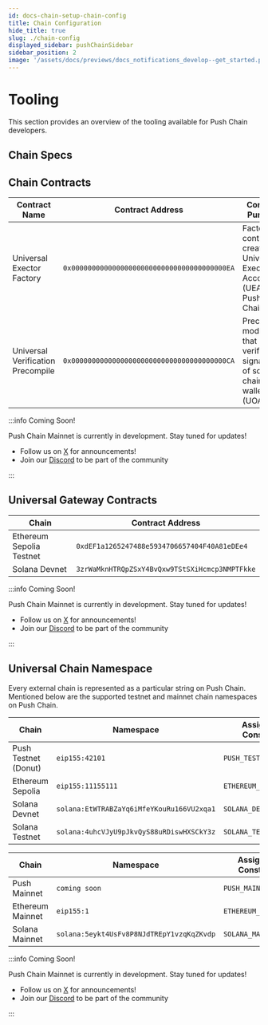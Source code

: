 ```yaml
---
id: docs-chain-setup-chain-config
title: Chain Configuration
hide_title: true
slug: ./chain-config
displayed_sidebar: pushChainSidebar
sidebar_position: 2
image: '/assets/docs/previews/docs_notifications_develop--get_started.png'
---
```


# Tooling

This section provides an overview of the tooling available for Push Chain developers.

<head>
  <title>{`Chain Configuration | Setup | Push Chain | Push Documentation`}</title>
</head>


## Chain Specs

<PushChainSpecs />

## Chain Contracts

<Tabs groupId='chain-network'>

<TabItem value='testnet_donut' label='🍩 Donut Testnet' default>

| Contract Name                     | Contract Address                             | Contract Purpose                                                             |
| --------------------------------- | -------------------------------------------- | ---------------------------------------------------------------------------- |
| Universal Exector Factory         | `0x00000000000000000000000000000000000000EA` | Factory contract to create Universal Executor Accounts (UEAs) on Push Chain. |
| Universal Verification Precompile | `0x00000000000000000000000000000000000000CA` | Precompile module that verifies signature of source-chain wallet (UOAs)      |

</TabItem>

<TabItem value='mainnet' label='Mainnet - Coming Soon 🚀'>

:::info Coming Soon!

Push Chain Mainnet is currently in development. Stay tuned for updates!

- Follow us on [X](https://x.com/pushchain) for announcements!
- Join our [Discord](https://discord.gg/pushprotocol) to be part of the community

:::

</TabItem>

</Tabs>

## Universal Gateway Contracts

<Tabs groupId='chain-network'>

<TabItem value='testnet_donut' label='🍩 Donut Testnet' default>

| Chain                    | Contract Address                               |
| ------------------------ | ---------------------------------------------- |
| Ethereum Sepolia Testnet | `0xdEF1a1265247488e5934706657404F40A81eDEe4`   |
| Solana Devnet            | `3zrWaMknHTRQpZSxY4BvQxw9TStSXiHcmcp3NMPTFkke` |

</TabItem>

<TabItem value='mainnet' label='Mainnet - Coming Soon 🚀'>

:::info Coming Soon!

Push Chain Mainnet is currently in development. Stay tuned for updates!

- Follow us on [X](https://x.com/pushchain) for announcements!
- Join our [Discord](https://discord.gg/pushprotocol) to be part of the community

:::

</TabItem>

</Tabs>

## Universal Chain Namespace
Every external chain is represented as a particular string on Push Chain. 
Mentioned below are the supported testnet and mainnet chain namespaces on Push Chain.

<Tabs groupId='chain-network'>

<TabItem value='testnet_donut' label='🍩 Donut Testnet' default>

| Chain                    | Namespace                                  | Assigned Constant           |
| ------------------------ | ------------------------------------------ | --------------------------- |
| Push Testnet (Donut)     | `eip155:42101`                             | `PUSH_TESTNET_DONUT`  |
| Ethereum Sepolia         | `eip155:11155111`                          | `ETHEREUM_SEPOLIA`          |
| Solana Devnet            | `solana:EtWTRABZaYq6iMfeYKouRu166VU2xqa1`  | `SOLANA_DEVNET`             |
| Solana Testnet           | `solana:4uhcVJyU9pJkvQyS88uRDiswHXSCkY3z`  | `SOLANA_TESTNET`            |

</TabItem>

<TabItem value='mainnet' label='Mainnet - Coming Soon 🚀'>

| Chain                    | Namespace                                  | Assigned Constant           |
| ------------------------ | ------------------------------------------ | --------------------------- |
| Push Mainnet             | `coming soon`                              | `PUSH_MAINNET`        |
| Ethereum Mainnet         | `eip155:1`                                 | `ETHEREUM_MAINNET`          |
| Solana Mainnet           | `solana:5eykt4UsFv8P8NJdTREpY1vzqKqZKvdp`  | `SOLANA_MAINNET`            |

:::info Coming Soon!

Push Chain Mainnet is currently in development. Stay tuned for updates!

- Follow us on [X](https://x.com/pushchain) for announcements!
- Join our [Discord](https://discord.gg/pushprotocol) to be part of the community

:::

</TabItem>

</Tabs>






